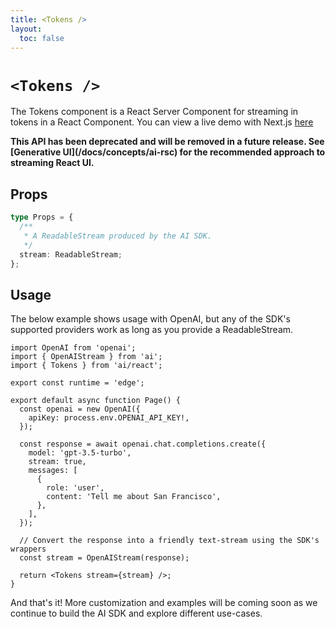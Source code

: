 ```yaml
---
title: <Tokens />
layout:
  toc: false
---
```


# `<Tokens />`

The Tokens component is a React Server Component for streaming in tokens in a React Component.
You can view a live demo with Next.js [here](https://rsc-llm-on-the-edge.vercel.app)

<Callout>
  <strong>
    This API has been deprecated and will be removed in a future release. See
    [Generative UI](/docs/concepts/ai-rsc) for the recommended approach to
    streaming React UI.
  </strong>
</Callout>

## Props

```typescript
type Props = {
  /**
   * A ReadableStream produced by the AI SDK.
   */
  stream: ReadableStream;
};
```

## Usage

The below example shows usage with OpenAI, but any of the SDK's supported providers work as long as you provide a ReadableStream.

```tsx filename="app/page.tsx"
import OpenAI from 'openai';
import { OpenAIStream } from 'ai';
import { Tokens } from 'ai/react';

export const runtime = 'edge';

export default async function Page() {
  const openai = new OpenAI({
    apiKey: process.env.OPENAI_API_KEY!,
  });

  const response = await openai.chat.completions.create({
    model: 'gpt-3.5-turbo',
    stream: true,
    messages: [
      {
        role: 'user',
        content: 'Tell me about San Francisco',
      },
    ],
  });

  // Convert the response into a friendly text-stream using the SDK's wrappers
  const stream = OpenAIStream(response);

  return <Tokens stream={stream} />;
}
```

And that's it! More customization and examples will be coming soon as we continue to build the AI SDK and explore different use-cases.
